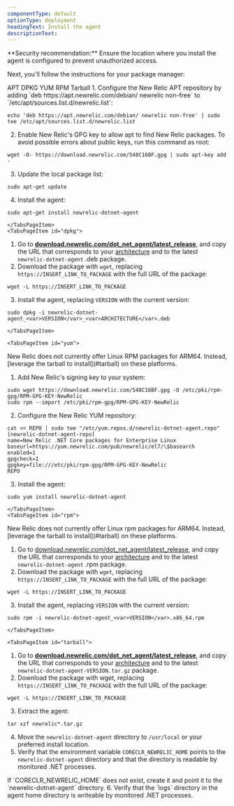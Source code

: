 ```yaml
---
componentType: default
optionType: deployment
headingText: Install the agent
descriptionText: 
---
```


<Callout variant="caution">
  **Security recommendation:** Ensure the location where you install the agent is configured to prevent unauthorized access.
</Callout>

Next, you'll follow the instructions for your package manager:

<Tabs>
  <TabsBar>
    <TabsBarItem id="apt">APT</TabsBarItem>       
    <TabsBarItem id="dpkg">DPKG</TabsBarItem>
    <TabsBarItem id="yum">YUM</TabsBarItem>
    <TabsBarItem id="rpm">RPM</TabsBarItem>
    <TabsBarItem id="tarball">Tarball</TabsBarItem> 
  </TabsBar>

  <TabsPages>
    <TabsPageItem id="apt">
1. Configure the New Relic APT repository by adding `deb https://apt.newrelic.com/debian/ newrelic non-free` to `/etc/apt/sources.list.d/newrelic.list`:

  ```
  echo 'deb https://apt.newrelic.com/debian/ newrelic non-free' | sudo tee /etc/apt/sources.list.d/newrelic.list
  ```
2. Enable New Relic's GPG key to allow apt to find New Relic packages. To avoid possible errors about public keys, run this command as root:

  ```
  wget -O- https://download.newrelic.com/548C16BF.gpg | sudo apt-key add -
  ```
3. Update the local package list:

  ```
  sudo apt-get update
  ```
4. Install the agent:

  ```
  sudo apt-get install newrelic-dotnet-agent
  ```
    </TabsPageItem>
    <TabsPageItem id="dpkg">

1. Go to **[download.newrelic.com/dot_net_agent/latest_release](https://download.newrelic.com/dot_net_agent/latest_release/)**, and copy the URL that corresponds to your [architecture](/docs/agents/net-agent/getting-started/compatibility-requirements-net-agent#architecture) and to the latest `newrelic-dotnet-agent` .deb package.
2. Download the package with `wget`, replacing `https://INSERT_LINK_TO_PACKAGE` with the full URL of the package:

  ```
  wget -L https://INSERT_LINK_TO_PACKAGE
  ```
3. Install the agent, replacing `VERSION` with the current version:

  ```
  sudo dpkg -i newrelic-dotnet-agent_<var>VERSION</var>_<var>ARCHITECTURE</var>.deb
  ```
    </TabsPageItem>

    <TabsPageItem id="yum">
<Callout variant="important">
  New Relic does not currently offer Linux RPM packages for ARM64. Instead, [leverage the tarball to install](#tarball) on these platforms.
</Callout>

1. Add New Relic's signing key to your system:
  ```
  sudo wget https://download.newrelic.com/548C16BF.gpg -O /etc/pki/rpm-gpg/RPM-GPG-KEY-NewRelic
  sudo rpm --import /etc/pki/rpm-gpg/RPM-GPG-KEY-NewRelic
  ```

2. Configure the New Relic YUM repository:

  ```
  cat << REPO | sudo tee "/etc/yum.repos.d/newrelic-dotnet-agent.repo"
  [newrelic-dotnet-agent-repo]
  name=New Relic .NET Core packages for Enterprise Linux
  baseurl=https://yum.newrelic.com/pub/newrelic/el7/\$basearch
  enabled=1
  gpgcheck=1
  gpgkey=file:///etc/pki/rpm-gpg/RPM-GPG-KEY-NewRelic
  REPO
  ```
3. Install the agent:

  ```
  sudo yum install newrelic-dotnet-agent
  ```
    </TabsPageItem>
    <TabsPageItem id="rpm">
<Callout variant="important">
  New Relic does not currently offer Linux rpm packages for ARM64. Instead, [leverage the tarball to install](#tarball) on these platforms.
</Callout>

1. Go to [download.newrelic.com/dot_net_agent/latest_release](https://download.newrelic.com/dot_net_agent/latest_release/), and copy the URL that corresponds to your [architecture](/docs/agents/net-agent/getting-started/compatibility-requirements-net-agent#architecture) and to the latest `newrelic-dotnet-agent` .rpm package.
2. Download the package with `wget`, replacing `https://INSERT_LINK_TO_PACKAGE` with the full URL of the package:

  ```
  wget -L https://INSERT_LINK_TO_PACKAGE
  ```
3. Install the agent, replacing `VERSION` with the current version:

  ```
  sudo rpm -i newrelic-dotnet-agent_<var>VERSION</var>.x86_64.rpm
  ```
    </TabsPageItem>

    <TabsPageItem id="tarball">
1. Go to **[download.newrelic.com/dot_net_agent/latest_release](https://download.newrelic.com/dot_net_agent/latest_release)**, and copy the URL that corresponds to your [architecture](/docs/agents/net-agent/getting-started/compatibility-requirements-net-agent#architecture) and to the latest `newrelic-dotnet-agent-VERSION.tar.gz` package.
2. Download the package with wget, replacing `https://INSERT_LINK_TO_PACKAGE` with the full URL of the package:

  ```
  wget -L https://INSERT_LINK_TO_PACKAGE
  ```
3. Extract the agent:

  ```
  tar xzf newrelic*.tar.gz
  ```
4. Move the `newrelic-dotnet-agent` directory to `/usr/local` or your preferred install location.
5. Verify that the environment variable `CORECLR_NEWRELIC_HOME` points to the `newrelic-dotnet-agent` directory and that the directory is readable by monitored .NET processes.

  <Callout variant="important">
    If `CORECLR_NEWRELIC_HOME` does not exist, create it and point it to the `newrelic-dotnet-agent` directory.
  </Callout>
6. Verify that the `logs` directory in the agent home directory is writeable by monitored .NET processes.
    </TabsPageItem>

  </TabsPages>
</Tabs>


